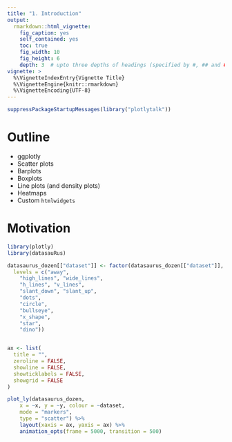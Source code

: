 ```yaml
---
title: "1. Introduction"
output:
  rmarkdown::html_vignette:
    fig_caption: yes
    self_contained: yes
    toc: true
    fig_width: 10
    fig_height: 6
    depth: 3  # upto three depths of headings (specified by #, ## and ###)  
vignette: >
  %\VignetteIndexEntry{Vignette Title}
  %\VignetteEngine{knitr::rmarkdown}
  %\VignetteEncoding{UTF-8}
---
```


```r
suppressPackageStartupMessages(library("plotlytalk"))
```
# Outline

- ggplotly
- Scatter plots
- Barplots
- Boxplots
- Line plots (and density plots)
- Heatmaps
- Custom `htmlwidgets`



# Motivation

```r

library(plotly)
library(datasauRus)

datasaurus_dozen[["dataset"]] <- factor(datasaurus_dozen[["dataset"]],
  levels = c("away", 
    "high_lines", "wide_lines", 
    "h_lines", "v_lines", 
    "slant_down", "slant_up",
    "dots", 
    "circle",
    "bullseye",
    "x_shape",
    "star",
    "dino"))


ax <- list(
  title = "",
  zeroline = FALSE,
  showline = FALSE,
  showticklabels = FALSE,
  showgrid = FALSE
)

plot_ly(datasaurus_dozen, 
    x = ~x, y = ~y, colour = ~dataset, 
    mode = "markers",
    type = "scatter") %>%
    layout(xaxis = ax, yaxis = ax) %>%
    animation_opts(frame = 5000, transition = 500)

```
